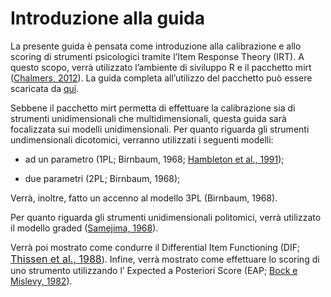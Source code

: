 # Introduzione alla guida

La presente guida è pensata come introduzione alla calibrazione e allo scoring di strumenti psicologici tramite l'Item Response Theory (IRT). A questo scopo, verrà utilizzato l'ambiente di siviluppo R e il pacchetto mirt ([Chalmers, 2012](https://doi.org/10.18637/jss.v048.i06)). La guida completa all'utilizzo del pacchetto può essere scaricata da [qui](https://cran.r-project.org/web/packages/mirt/mirt.pdf).

Sebbene il pacchetto mirt permetta di effettuare la calibrazione sia di strumenti unidimensionali che multidimensionali, questa guida sarà focalizzata sui modelli unidimensionali. Per quanto riguarda gli strumenti undimensionali dicotomici, verranno utilizzati i seguenti modelli:

-   ad un parametro (1PL; Birnbaum, 1968; [Hambleton et al., 1991](https://psycnet.apa.org/record/1991-98425-000));

-   due parametri (2PL; Birnbaum, 1968);

Verrà, inoltre, fatto un accenno al modello 3PL (Birnbaum, 1968).

Per quanto riguarda gli strumenti unidimensionali politomici, verrà utilizzato il modello graded ([Samejima, 1968](https://onlinelibrary.wiley.com/doi/abs/10.1002/j.2333-8504.1968.tb00153.x)).

Verrà poi mostrato come condurre il Differential Item Functioning (DIF; [Thissen et al., 1988](#0){style="font-size: 12pt;"}). Infine, verrà mostrato come effettuare lo scoring di uno strumento utilizzando l' Expected a Posteriori Score (EAP; [Bock e Mislevy, 1982](https://doi.org/10.1177/014662168200600405)).